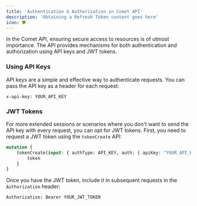 ```yaml
---
title: 'Authentication & Authorization in Comet API'
description: 'Obtaining a Refresh Token content goes here'
icon: 🛡️
---
```


In the Comet API, ensuring secure access to resources is of utmost importance. The API provides mechanisms for both authentication and authorization using API keys and JWT tokens.

### Using API Keys

API keys are a simple and effective way to authenticate requests. You can pass the API key as a header for each request:

```http
x-api-key: YOUR_API_KEY
```

### JWT Tokens

For more extended sessions or scenarios where you don't want to send the API key with every request, you can opt for JWT tokens. First, you need to request a JWT token using the `tokenCreate` API:

```graphql
mutation {
	tokenCreate(input: { authType: API_KEY, auth: { apiKey: "YOUR_API_KEY" } }) {
		token
	}
}
```

Once you have the JWT token, include it in subsequent requests in the `Authorization` header:

```http
Authorization: Bearer YOUR_JWT_TOKEN
```


